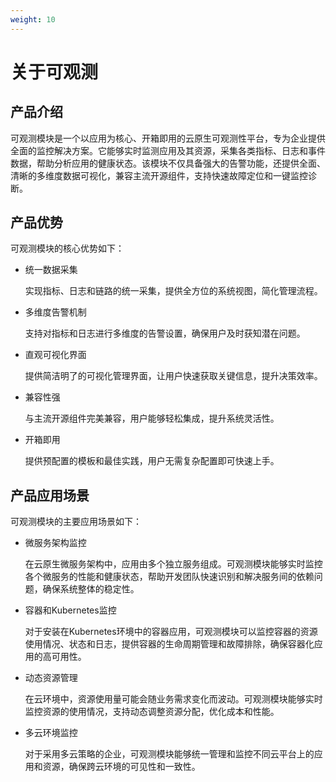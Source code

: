 ```yaml
---
weight: 10
---
```


# 关于可观测

## 产品介绍

可观测模块是一个以应用为核心、开箱即用的云原生可观测性平台，专为企业提供全面的监控解决方案。它能够实时监测应用及其资源，采集各类指标、日志和事件数据，帮助分析应用的健康状态。该模块不仅具备强大的告警功能，还提供全面、清晰的多维度数据可视化，兼容主流开源组件，支持快速故障定位和一键监控诊断。


## 产品优势

可观测模块的核心优势如下：

- 统一数据采集

  实现指标、日志和链路的统一采集，提供全方位的系统视图，简化管理流程。

- 多维度告警机制

  支持对指标和日志进行多维度的告警设置，确保用户及时获知潜在问题。

- 直观可视化界面

  提供简洁明了的可视化管理界面，让用户快速获取关键信息，提升决策效率。

- 兼容性强

  与主流开源组件完美兼容，用户能够轻松集成，提升系统灵活性。

- 开箱即用

  提供预配置的模板和最佳实践，用户无需复杂配置即可快速上手。    


## 产品应用场景

可观测模块的主要应用场景如下：

- 微服务架构监控

  在云原生微服务架构中，应用由多个独立服务组成。可观测模块能够实时监控各个微服务的性能和健康状态，帮助开发团队快速识别和解决服务间的依赖问题，确保系统整体的稳定性。

- 容器和Kubernetes监控

  对于安装在Kubernetes环境中的容器应用，可观测模块可以监控容器的资源使用情况、状态和日志，提供容器的生命周期管理和故障排除，确保容器化应用的高可用性。

- 动态资源管理

  在云环境中，资源使用量可能会随业务需求变化而波动。可观测模块能够实时监控资源的使用情况，支持动态调整资源分配，优化成本和性能。

- 多云环境监控

  对于采用多云策略的企业，可观测模块能够统一管理和监控不同云平台上的应用和资源，确保跨云环境的可见性和一致性。
